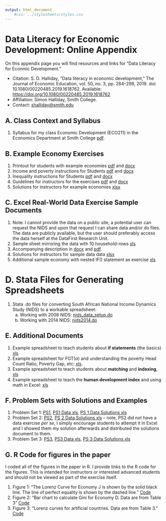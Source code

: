 ```yaml
---
output: html_document
    #css: ../stylesheets/styles.css
---
```


# Data Literacy for Economic Development: Online Appendix
On this appendix page you will find resources and links for "Data Literacy for Econmic Development."

- Citation: S. D. Halliday, "Data literacy in economic development," The Journal of Economic Education, vol. 50, no. 3, pp. 284–298, 2019. doi: 10.1080/00220485.2019.1618762. Available: [https://doi.org/10.1080/00220485.2019.1618762](https://doi.org/10.1080/00220485.2019.1618762) 
- Affiliation: Simon Halliday, Smith College. 
- Contact: [shalliday@smith.edu](shalliday@smith.edu)

## A. Class Context and Syllabus
1. Syllabus for my class Economic Development (ECO211) in the Economics Department at Smith College  [pdf](https://drive.google.com/open?id=19LTRxGW6fYIELHWc9tzKhKDsAuzO0y9F). 

## B. Example Economy Exercises 

1. Printout for students with example economies [pdf](https://drive.google.com/open?id=1uRtUrlHkp2UcWuUI7bgvSzrHAbT2UF1u) and [docx](https://drive.google.com/open?id=0B9jjwkjdUJU7T1JWYzNnOXkyZVk)
2. Income and poverty instructions for Students [pdf](https://drive.google.com/open?id=12INhXjbdCvHrW5K9F89UPsJcGTmcJb9-) and [docx](https://drive.google.com/open?id=12sSyru5o1h3drgvlImr6-vrr_9y4pV4Z)
3. Inequality instructions for Students [pdf](https://drive.google.com/open?id=1kW-qVRmDicvrBRyfdJnwnAJNXvRQE-W4) and [docx](https://drive.google.com/open?id=1MXDfV6_5uzh-eu247PcR5f2FV7Xo8KUS)
4. Guidelines for instructors for the exercises [pdf](https://drive.google.com/open?id=1k8A9JSOEyPAb1Fnh7Uq8vb2VZK0hI4FJ) and [docx](https://drive.google.com/open?id=1y_0389KxNGOd_7_Dj4cZ5YX5VQp9vA8E)
5. Solutions for instructors for example economies [xlsx](https://drive.google.com/open?id=0B9jjwkjdUJU7Y1N5aFVLeG51eHc)

## C. Excel Real-World Data Exercise Sample Documents

1. Note: I cannot provide the data on a public site, a potential user can request the NIDS and upon that request I can share data and/or do files. The data are publicly available, but the user should preferably access the data herself at the DataFirst Research Unit. 
2. Sample sheet mirroring the data with 10 household-rows [xls](https://drive.google.com/file/d/18nSoDTf9iwS2PlLdqwXK_asz64QQahWT/view?usp=sharing) 
3. Accompanying description in [docx](https://drive.google.com/open?id=1zSQqzoeawRKjDEOjdR5wMfj9dV0eXfE1) and [pdf](https://drive.google.com/open?id=15pg1xAvCBTFIV2JthVd4zL1z-yEgsLLq). 
4. Solutions for instructors for sample data data [xlsx](https://drive.google.com/file/d/1GgA9RkJHhWJaK1n5BG4UvmlKphmX1yIX/view?usp=sharing)
5. Additional sample economy with nested IF() statement as exercise [xls](https://drive.google.com/open?id=0B9jjwkjdUJU7b1BtaUxNUElzREk)

# D. Stata Files for Generating Spreadsheets
1. Stata .do files for converting South African National Income Dynamics Study (NIDS) to a workable spreadsheet: 
    a. Working with 2008 NIDS: [nids_data_setup.do](https://github.com/simondhalliday/simondhalliday.github.io/blob/master/data_literacy_for_development/nids_data_setup.do)  
    b. Working with 2014 NIDS: [nids2014.do](https://github.com/simondhalliday/simondhalliday.github.io/blob/master/data_literacy_for_development/nids2014.do)

## E. Additional Documents 

1. Example spreadsheet to teach students about **if statements** (the basics) [xls](https://drive.google.com/open?id=1s6dE0Pl5l7Y5nz8YRTmXHan1ooztuvQC)
2. Example spreadsheet for FGT($\alpha$) and understanding the poverty Head Count Ratio, Poverty Gap, etc: [xls](https://drive.google.com/open?id=1VQvYmfEnq52PsFtBerYJ_g9aymg9pc_U).
3. Example spreadsheet to teach students about **matching** and **indexing**, [xls](https://drive.google.com/open?id=1pOGwwQkQusmczmxRDWf-8yIFbEcK-9p8)
4. Example spreadsheet to teach the **human development index** and using math in Excel: [xls](https://drive.google.com/open?id=1MG-ME2VJF22UFdviBYJ7Nl-8uYGPQQmm)


## F. Problem Sets with Solutions and Examples 

1. Problem Set 1: [PS1](https://drive.google.com/open?id=0B9jjwkjdUJU7UWpCa3FscXZUeDA), [PS1 Data xls](https://drive.google.com/open?id=0B9jjwkjdUJU7NjhyTm5qZFNZRUk), [PS 1 Data Solutions xls](https://drive.google.com/open?id=0B9jjwkjdUJU7dDYwbnBpaTVFRnM) 
2. Problem Set 2: [PS2](https://drive.google.com/open?id=0B9jjwkjdUJU7RGdtbDEwb050WEk), [PS 2 Data Solutions xls](https://drive.google.com/open?id=0B9jjwkjdUJU7WUxJVlEta3ZVYzQ)  -- note, PS2 did not have a data exercise *per se*, I simply encourage students to attempt it in Excel and I showed them my solution afterwards and distributed the solutions document to them. 
3. Problem Set 3: [PS3](https://drive.google.com/open?id=0B9jjwkjdUJU7czRLVEFuMWVOSHc), [PS3 Data xls](https://drive.google.com/open?id=0B9jjwkjdUJU7cV9uYVpQSnFSQU0), [PS 3 Data Solutions xls](https://drive.google.com/open?id=0B9jjwkjdUJU7MDBUeVNQbF9tcUk) 



## G. R Code for figures in the paper 
I coded all of the figures in the paper in R. I provide links to the R code for the figures. This is intended for instructors or interested advanced students and should not be viewed as part of the exercise itself. 

1. Figure 1: "The Lorenz Curve for Economy J is shown by the solid black line. The line of perfect equality is shown by the dashed line." [Code](https://github.com/simondhalliday/simondhalliday.github.io/blob/master/data_literacy_for_development/lorenz_employment_numeric.R) 
2. Figure 2: "Bar chart to calculate Gini for Economy D. Data are from Table 3" [Code](https://github.com/simondhalliday/simondhalliday.github.io/blob/master/data_literacy_for_development/lorenz_barchart_economyD.R)
3. Figure 3: "Lorenz curves for artificial countries. Data are from Table 3." [Code](https://github.com/simondhalliday/simondhalliday.github.io/blob/master/data_literacy_for_development/halliday_inequality_lorenz_set.R)
